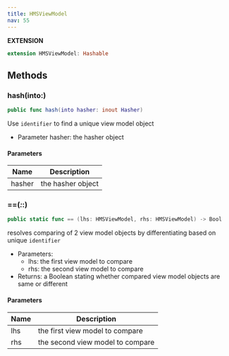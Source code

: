 ```yaml
---
title: HMSViewModel
nav: 55
---
```


**EXTENSION**
```swift
extension HMSViewModel: Hashable
```
## Methods
### hash(into:)
```swift
public func hash(into hasher: inout Hasher)
```
Use `identifier` to find a unique view model object
- Parameter hasher: the hasher object
#### Parameters
| Name | Description |
| ---- | ----------- |
| hasher | the hasher object |
### ==(_:_:)
```swift
public static func == (lhs: HMSViewModel, rhs: HMSViewModel) -> Bool
```
resolves comparing of 2 view model objects by differentiating based on unique `identifier`
- Parameters:
  - lhs: the first view model to compare
  - rhs: the second view model to compare
- Returns: a Boolean stating whether compared view model objects are same or different
#### Parameters
| Name | Description |
| ---- | ----------- |
| lhs | the first view model to compare |
| rhs | the second view model to compare |
